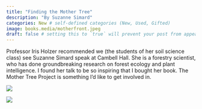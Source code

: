 ```yaml
---
title: "Finding the Mother Tree"
description: "By Suzanne Simard"
categories: New # self-defined categories (New, Used, Gifted)
image: books.media/motherfront.jpeg
draft: false # setting this to `true` will prevent your post from appearing on your listing page until you're ready!
---
```


Professor Iris Holzer recommended we (the students of her soil science class) see Suzanne Simard speak at Cambell Hall. She is a forestry scientist, who has done groundbreaking research on forest ecology and plant intelligence. I found her talk to be so inspiring that I bought her book. The Mother Tree Project is something I'd like to get involved in. 

![](books.media/motherfront.jpeg){fig-align="center"}

![](books.media/motherback.jpeg){fig-align="center"}

